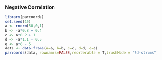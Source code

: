 
### Negative Correlation
```r
library(parcoords)
set.seed(10)
a <- rnorm(50,0,1)
b <- -a*0.8 + 0.4
c <- a*0.2 + 1
d <- -a*1.1 - 0.5
e <- a*8 - 5
data <- data.frame(a=a, b=b, c=c, d=d, e=e)    
parcoords(data, rownames=FALSE,reorderable = T,brushMode = "2d-strums")
```
